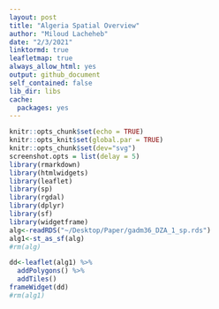 ```yaml
---
layout: post
title: "Algeria Spatial Overview"
author: "Miloud Lacheheb"
date: "2/3/2021"
linktormd: true
leafletmap: true
always_allow_html: yes
output: github_document
self_contained: false
lib_dir: libs
cache:
  packages: yes
---
```


```r
knitr::opts_chunk$set(echo = TRUE)
knitr::opts_knit$set(global.par = TRUE)
knitr::opts_chunk$set(dev="svg")
screenshot.opts = list(delay = 5)
library(rmarkdown)
library(htmlwidgets)
library(leaflet)
library(sp)
library(rgdal)
library(dplyr)
library(sf)
library(widgetframe)
alg<-readRDS("~/Desktop/Paper/gadm36_DZA_1_sp.rds")
alg1<-st_as_sf(alg)
#rm(alg)
```



```r
dd<-leaflet(alg1) %>%
  addPolygons() %>%
  addTiles()
frameWidget(dd)
#rm(alg1)
```
